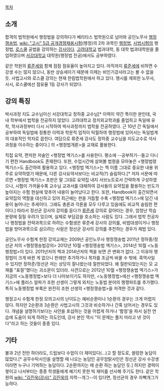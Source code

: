 [[목차]]
== 소개 ==
합격의 법학원에서 행정법을 강의하다가 베리타스 법학원으로 넘어와 공인노무사 [[행정쟁송법]], [[wiki: "고시" 5급 공개경쟁채용시험]](행정)의 2차 과목인 [[행정법]], [[사법시험]]의 행정법, [[로스쿨]] 공법을 강의하는 [[강사]]이다.  
[[고려대학교]] 법과대학, 동 대학 법과대학원을 졸업하였으며 [[서강대학교]] 대학원(행정법 전공)에서도 공부하였다.

같은 학원의 [[류준세]]와 함께 점점 점유율이 높아지고 있다. 아직까지 [[류준세]]에 비하면 수강생 수는 많지 않으나, 동반 상승세이기 때문에 이제는 비인기강사라고는 볼 수 없을 듯.
사법고시와 로스쿨 강의는 현재 한림법학원에서 하고 있다. 행시를 제외한 노무사, 사시, 로스쿨에선 점유율 1등 강사가 되었다.

== 강의 특징 ==
박사과정 지도 교수님이신 서강대학교 정하중 교수님[* 이력이 약간 특이한 분인데, 국내 학부에서 법학을 전공하지 않았다. 고려대학교 정치외교학과를 졸업하고 독일에 유학, 학사과정부터 다시 시작하여 박사과정까지 법학을 전공하였다. 근 10년 간 독일에서 공부하여 독일법에 정통한 이력과 학문적 업적이 탁월하여 행정법에 있어서는 독일법계의 대표적인 학자로 꼽힌다. 여담으로 류준세 강사도 정하중 교수님을 지도교수로 석사과정을 이수하는 중이다.] 의 <행정법개론>을 교재로 활용한다.

직접 요약, 편저한 저술인 <행정법 엑기스>를 사용한다. 평소에 --공부하기--들고 다니기 편한 Handbook도 존재한다. 또한, 수업시간에 살펴볼 법령을 모아놓은 <행정법령 엑기스>도 출간하여 활용하고 있다. <행정법 엑기스>는 책 이름 그대로 중요한 내용 위주로 요약하였기 때문에, 다른 강사요약서보다는 비교적(?) 슬림하다.[* 저자 서문에 따르면 <행정법 엑기스> 초판은 말 그대로 요약집 내지 서브노트로서 간략하게 구성하였으나, 시험이 가까울수록 교수님 교과서를 대체하여 강사들의 요약집을 활용하는 빈도가 높아지는 수험 현실에 맞추어 내용이 늘어났다고 한다. 또한, Handbook이 출간되면서 요약집의 역할을 대신하고 있어 최근에는 판을 거듭할 수록 <행정법 엑기스>에 담긴 내용이 늘어나는 추세이다. 그래도 총론과 각론을 모두 다루고 있음에도 비교적 슬림한 편이다.] 따라서 정선균 강사의 강의를 듣다가 [[류준세]] 강의로 갈아타는 경우, 엄청난 학습분량에 질릴 우려가 있으며, 실제로 부담감을 호소하는 사람도 있다. 그래서 법학 전공자나 행정법을 전략과목으로 하려는 수험생은 류준세 강사의 강의를, 비법대생이거나 행정법을 방어과목으로 삼으려는 사람은 정선균 강사의 강의를 추천하는 경우가 제법 있다.

공인노무사 수험계 한정
강의교재는 2009년 공인노무사 행정쟁송법 2011년 정하중/정선균 저의 <행정쟁송법강의> 2012년 10월 <행정쟁송법 엑기스>, 2014년 10월 <노동행정법>이 있다. 2011년저의 책과 2014년저의 책을 보면 큰 변화가 없다. 그 이유야 행정법이 크게 바뀐 게 없으니 판례만 추가하거나 목차를 조금씩 바꿀 수 밖에. 흑역사일 수 있지만 정하준/정선균 저는 상당히 잘나왔는데 절판되었다. 왜 절판되었는지는 모 교재를 "표절"했다는 괴소문이 있더라. 사견으로는 2012년 10월 <행정쟁송법 엑기스>가 지금의 <노동행정법>보다 더 나아보이기도 하지만, <노동행정법>에선 <행정쟁송법 엑기스>에 플러스 알파가 조현 선생이 그렇게 외치는 노동법 분야의 행쟁파트를 추가했다. 특히 노동행정법 부록은 완전히 조현 선생의 <행정쟁송법>을 저격한 것과 같다. 

행정고시 수험계 한정
모의고사의 난이도는 예비순환이나 1순환의 경우는 크게 어렵지 않다. 하지만 2순환과 3순환은 사법고시의 그것과 비슷하거나 간혹 넘어서는 경우도 있다. 개념을 설명하기보다는 사안을 포섭하는 것을 어렵게 하거나 '함정'을 파서 실전 연습에 도움이 되게 하려는 의도인데, 강사 본인 역시 "이 문제는 풀지 마라고 낸 것이다"라고 하는 것들이 종종 있다. 

== 기타 ==
불과 2년 전만 하더라도, 드립보다 수업이 더 재미있다(...)고 할 정도로, 썰렁한 농담이 많았다.[* 공무수탁사인을 설명할 때 나오는 농담인 공무암탉사인은 정선균 강사 수강생이라면 누구나 기억하는 농담이다. 2순환까지는 매 순환 하는 농담인 듯.] 하지만 경력이 쌓이고 나서부터는 종종 학생들에게 예기치 못한 빅 재미를 선사해 주기도 한다. 같은 학원의 [[wiki: "김진욱(강사)" 김진욱]]의 자학--개그--이 있다면, 정선균의 경우 자뻑개그가 능하다.
